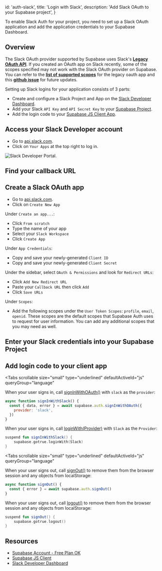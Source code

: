 
  id: 'auth-slack',
  title: 'Login with Slack',
  description: 'Add Slack OAuth to your Supabase project',
}

To enable Slack Auth for your project, you need to set up a Slack OAuth application and add the application credentials to your Supabase Dashboard.

## Overview

<Admonition type="caution" label="update">

The Slack OAuth provider supported by Supabase uses Slack's [**Legacy OAuth API**](https://api.slack.com/legacy/oauth). If you created an OAuth app on Slack recently, some of the scopes specified may not work with the Slack OAuth provider on Supabase. You can refer to the [**list of supported scopes**](https://api.slack.com/scopes) for the legacy oauth app and this [**github issue**](https://github.com/supabase/gotrue/issues/1294) for future updates.

</Admonition>

Setting up Slack logins for your application consists of 3 parts:

- Create and configure a Slack Project and App on the [Slack Developer Dashboard](https://api.slack.com/apps).
- Add your Slack `API Key` and `API Secret Key` to your [Supabase Project](https://supabase.com/dashboard).
- Add the login code to your [Supabase JS Client App](https://github.com/supabase/supabase-js).

## Access your Slack Developer account

- Go to [api.slack.com](https://api.slack.com/apps).
- Click on `Your Apps` at the top right to log in.

![Slack Developer Portal.](/docs/img/guides/auth-slack/slack-portal.png)

## Find your callback URL

<SocialProviderSetup provider="Slack" />

## Create a Slack OAuth app

- Go to [api.slack.com](https://api.slack.com/apps).
- Click on `Create New App`

Under `Create an app...`:

- Click `From scratch`
- Type the name of your app
- Select your `Slack Workspace`
- Click `Create App`

Under `App Credentials`:

- Copy and save your newly-generated `Client ID`
- Copy and save your newly-generated `Client Secret`

Under the sidebar, select `OAuth & Permissions` and look for `Redirect URLs`:

- Click `Add New Redirect URL`
- Paste your `Callback URL` then click `Add`
- Click `Save URLs`

Under `Scopes`:

- Add the following scopes under the `User Token Scopes`: `profile`, `email`, `openid`. These scopes are the default scopes that Supabase Auth uses to request for user information. You can add any additional scopes that you may need as well.

## Enter your Slack credentials into your Supabase Project

<SocialProviderSettingsSupabase provider="Slack" />

## Add login code to your client app

<Tabs
  scrollable
  size="small"
  type="underlined"
  defaultActiveId="js"
  queryGroup="language"
>
<TabPanel id="js" label="JavaScript">

When your user signs in, call [signInWithOAuth()](/docs/reference/javascript/auth-signinwithoauth) with `slack` as the `provider`:

```js
async function signInWithSlack() {
  const { data, error } = await supabase.auth.signInWithOAuth({
    provider: 'slack',
  })
}
```

</TabPanel>
<TabPanel id="kotlin" label="Kotlin">

When your user signs in, call [loginWith(Provider)](/docs/reference/kotlin/auth-signinwithoauth) with `Slack` as the `Provider`:

```kotlin
suspend fun signInWithSlack() {
	supabase.gotrue.loginWith(Slack)
}
```

</TabPanel>
</Tabs>

<Tabs
  scrollable
  size="small"
  type="underlined"
  defaultActiveId="js"
  queryGroup="language"
>
<TabPanel id="js" label="JavaScript">

When your user signs out, call [signOut()](/docs/reference/javascript/auth-signout) to remove them from the browser session and any objects from localStorage:

```js
async function signOut() {
  const { error } = await supabase.auth.signOut()
}
```

</TabPanel>
<TabPanel id="kotlin" label="Kotlin">

When your user signs out, call [logout()](/docs/reference/kotlin/auth-signout) to remove them from the browser session and any objects from localStorage:

```kotlin
suspend fun signOut() {
	supabase.gotrue.logout()
}
```

</TabPanel>
</Tabs>

## Resources

- [Supabase Account - Free Plan OK](https://supabase.com)
- [Supabase JS Client](https://github.com/supabase/supabase-js)
- [Slack Developer Dashboard](https://api.slack.com/apps)



